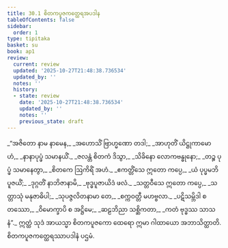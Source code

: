 ```yaml
---
title: 30.1 စိတကပူဇကတ္ထေရအပဒါန
tableOfContents: false
sidebar:
  order: 1
type: tipitaka
basket: su
book: ap1
review:
  current: review
  updated: '2025-10-27T21:48:38.736534'
  updated_by: ''
  notes: ''
  history:
  - state: review
    date: '2025-10-27T21:48:38.736534'
    updated_by: ''
    notes: ''
    previous_state: draft
---
```



<ReviewStatus review={frontmatter.review} showDetails={true} />

<HypothesisAnnotation frontmatter={frontmatter} />

<DynamicBreadcrumb />

<Division number="1" book="ap1" e="ch" v="20" p="276">

<Paragraph number="3358" type="verses" book="ap1">
_“အဇိတော နာမ နာမေန,_  
_အဟောသိံ ဗြာဟ္မဏော တဒါ;_  
_အာဟုတိံ ယိဋ္ဌုကာမောဟံ,_  
_နာနာပုပ္ဖံ သမာနယိံ._  

</Paragraph>

</Division>
<Division number="2" book="ap1" e="ch" v="20" p="276">

<Paragraph number="3359" type="verses" book="ap1">
_ဇလန္တံ စိတကံ ဒိသွာ,_  
_သိခိနော လောကဗန္ဓုနော;_  
_တဉ္စ ပုပ္ဖံ သမာနေတွာ,_  
_စိတကေ ဩကိရိံ အဟံ._  

</Paragraph>

</Division>
<Division number="3" book="ap1" e="ch" v="20" p="276">

<Paragraph number="3360" type="verses" book="ap1">
_ဧကတ္တိံသေ ဣတော ကပ္ပေ,_  
_ယံ ပုပ္ဖမဘိပူဇယိံ;_  
_ဒုဂ္ဂတိံ နာဘိဇာနာမိ,_  
_ဗုဒ္ဓပူဇာယိဒံ ဖလံ._  

</Paragraph>

</Division>
<Division number="4" book="ap1" e="ch" v="20" p="276">

<Paragraph number="3361" type="verses" book="ap1">
_သတ္တဝီသေ ဣတော ကပ္ပေ,_  
_သတ္တာသုံ မနုဇာဓိပါ;_  
_သုပဇ္ဇလိတနာမာ တေ,_  
_စက္ကဝတ္တီ မဟဗ္ဗလာ._  

</Paragraph>

</Division>
<Division number="5" book="ap1" e="ch" v="20" p="276">

<Paragraph number="3362" type="verses" book="ap1">
_ပဋိသမ္ဘိဒါ စတဿော,_  
_ဝိမောက္ခာပိ စ အဋ္ဌိမေ;_  
_ဆဠဘိညာ သစ္ဆိကတာ,_  
_ကတံ ဗုဒ္ဓဿ သာသနံ”._  

</Paragraph>

<Paragraph number="3363" book="ap1">
ဣတ္ထံ သုဒံ အာယသ္မာ စိတကပူဇကော ထေရော ဣမာ ဂါထာယော အဘာသိတ္ထာတိ.

</Paragraph>
</Division>

<Paragraph number="3364" type="center" book="ap1">
စိတကပူဇကတ္ထေရဿာပဒါနံ ပဌမံ.
</Paragraph>